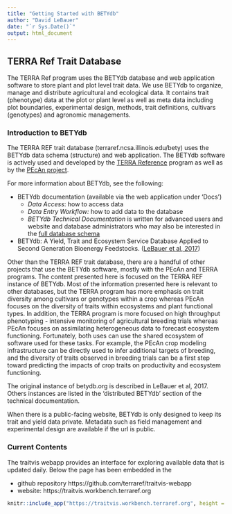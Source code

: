 ```yaml
---
title: "Getting Started with BETYdb"
author: "David LeBauer"
date: "`r Sys.Date()`"
output: html_document
---
```


## TERRA Ref Trait Database

The TERRA Ref program uses the BETYdb database and web application software to store plant and plot level trait data. 
We use BETYdb to organize, manage and distribute agricultural and ecological data. 
It contains trait (phenotype) data at the plot or plant level as well as meta data including plot boundaries, experimental design, methods, trait definitions, cultivars (genotypes) and agronomic managements.

### Introduction to BETYdb 

The TERRA REF trait database (terraref.ncsa.illinois.edu/bety) uses the BETYdb data schema (structure) and web application.
The BETYdb software is actively used and developed by the [TERRA Reference](http://terraref.org) program as well as by the [PEcAn project](http://pecanproject.org).

For more information about BETYdb, see the following:

* BETYdb documentation (available via the web application under 'Docs')
  * _Data Access_: how to access data
  * _Data Entry Workflow:_ how to add data to the database
  * _BETYdb Technical Documentation_ is written for advanced users and website and database administrators who may also be interested in the [full database schema](https://www.betydb.org/schemas)
* BETYdb: A Yield, Trait and Ecosystem Service Database Applied to Second Generation Bioenergy Feedstocks. ([LeBauer et al, 2017](https://onlinelibrary.wiley.com/doi/abs/10.1111/gcbb.12420))

Other than the TERRA REF trait database, there are a handful of other projects that use the BETYdb software, mostly with the PEcAn and TERRA programs. The content presented here is focused on the TERRA REF instance of BETYdb. Most of the information presented here is relevant to other databases, but the TERRA program has more emphasis on trait diversity among cultivars or genotypes within a crop whereas PEcAn focuses on the diversity of traits within ecosystems and plant functional types. In addition, the TERRA program is more focused on high throughput phenotyping - intensive monitoring of agricultural breeding trials whereas PEcAn focuses on assimilating heterogeneous data to forecast ecosystem functioning. Fortunately, both uses can use the shared ecosystem of software used for these tasks. For example, the PEcAn crop modeling infrastructure can be directly used to infer additional targets of breeding, and the diversity of traits observed in breeding trials can be a first step toward predicting the impacts of crop traits on productivity and ecosystem functioning.

The original instance of betydb.org is described in LeBauer et al, 2017. 
Others instances are listed in the 'distributed BETYdb' section of the technical documentation.

When there is a public-facing website, BETYdb is only designed to keep its trait and yield data private.
Metadata such as field management and experimental design are available if the url is public.

### Current Contents

The traitvis webapp provides an interface for exploring available data that is updated daily. Below the page has been embedded in the 

* github repository https://github.com/terraref/traitvis-webapp
* website: https://traitvis.workbench.terraref.org

```r
knitr::include_app("https://traitvis.workbench.terraref.org", height = "1400px") #not working; shiny app is not being displayed in html output
```
